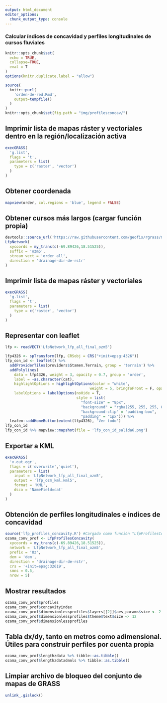 ```yaml
---
output: html_document
editor_options: 
  chunk_output_type: console
---
```

### Calcular índices de concavidad y perfiles longitudinales de cursos fluviales


```r
knitr::opts_chunk$set(
  echo = TRUE,
  collapse=TRUE,
  eval = T
)
options(knitr.duplicate.label = "allow")
```

```r
source(
  knitr::purl(
    'orden-de-red.Rmd',
    output=tempfile()
  )
)
knitr::opts_chunk$set(fig.path = "img/profilesconcav/")
```

## Imprimir lista de mapas ráster y vectoriales dentro en la región/localización activa


```r
execGRASS(
  'g.list',
  flags = 't',
  parameters = list(
    type = c('raster', 'vector')
  )
)
```

## Obtener coordenada

```r
mapview(order, col.regions = 'blue', legend = FALSE)
```

## Obtener cursos más largos (cargar función propia)

```r
devtools::source_url('https://raw.githubusercontent.com/geofis/rgrass/master/lfp_network.R') #Cargada como función "LfpNetwork"
LfpNetwork(
  xycoords = my_trans(c(-69.89426,18.51525)),
  suffix = 'ozm5',
  stream_vect = 'order_all',
  direction = 'drainage-dir-de-rstr'
)
```

## Imprimir lista de mapas ráster y vectoriales

```r
execGRASS(
  'g.list',
  flags = 't',
  parameters = list(
    type = c('raster', 'vector')
  )
)
```

## Representar con leaflet

```r
lfp <- readVECT('LfpNetwork_lfp_all_final_ozm5')
```

```r
lfp4326 <- spTransform(lfp, CRSobj = CRS("+init=epsg:4326"))
lfp_con_id <- leaflet() %>%
  addProviderTiles(providers$Stamen.Terrain, group = 'terrain') %>%
  addPolylines(
    data = lfp4326, weight = 3, opacity = 0.7, group = 'order',
    label = ~as.character(cat),
    highlightOptions = highlightOptions(color = "white",
                                      weight = 5, bringToFront = F, opacity = 1),
    labelOptions = labelOptions(noHide = T,
                                style = list(
                                  "font-size" = "8px",
                                  "background" = "rgba(255, 255, 255, 0.5)",
                                  "background-clip" = "padding-box",
                                  "padding" = "1px"))) %>% 
  leafem::addHomeButton(extent(lfp4326), 'Ver todo')
lfp_con_id
lfp_con_id %>% mapview::mapshot(file = 'lfp_con_id_salida6.png')
```

## Exportar a KML

```r
execGRASS(
  'v.out.ogr',
  flags = c('overwrite','quiet'),
  parameters = list(
    input = 'LfpNetwork_lfp_all_final_ozm5',
    output = 'lfp_ozm_kml.kml5',
    format = 'KML',
    dsco = 'NameField=cat'
  )
)
```

## Obtención de perfiles longitudinales e índices de concavidad

```r
source('lfp_profiles_concavity.R') #Cargado como función "LfpProfilesConcavity"
ozama_conv_prof <- LfpProfilesConcavity(
  xycoords = my_trans(c(-69.89426,18.51525)),
  network = 'LfpNetwork_lfp_all_final_ozm5',
  prefix = 'Oz',
  dem = 'dem',
  direction = 'drainage-dir-de-rstr',
  crs = '+init=epsg:32619',
  smns = 0.5,
  nrow = 5)
```

## Mostrar resultados

```r
ozama_conv_prof$profiles
ozama_conv_prof$concavityindex
ozama_conv_prof$dimensionlessprofiles$layers[[2]]$aes_params$size <- 2
ozama_conv_prof$dimensionlessprofiles$theme$text$size <- 12
ozama_conv_prof$dimensionlessprofiles
```

## Tabla dx/dy, tanto en metros como adimensional. Útiles para construir perfiles por cuenta propia

```r
ozama_conv_prof$lengthzdata %>% tibble::as.tibble()
ozama_conv_prof$lengthzdatadmnls %>% tibble::as.tibble()
```


## Limpiar archivo de bloqueo del conjunto de mapas de GRASS

```r
unlink_.gislock()
```
